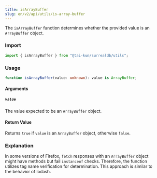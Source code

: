 ```yaml
---
title: isArrayBuffer
slug: en/v2/api/utils/is-array-buffer
---
```


The `isArrayBuffer` function determines whether the provided value is an `ArrayBuffer` object.

### Import

```ts
import { isArrayBuffer } from "@tai-kun/surrealdb/utils";
```

### Usage

```ts
function isArrayBuffer(value: unknown): value is ArrayBuffer;
```

#### Arguments

##### `value`

The value expected to be an `ArrayBuffer` object.

#### Return Value

Returns `true` if `value` is an `ArrayBuffer` object, otherwise `false`.

### Explanation

In some versions of Firefox, `fetch` responses with an `ArrayBuffer` object might have methods but fail `instanceof` checks. Therefore, the function utilizes tag name verification for determination. This approach is similar to the behavior of lodash.
